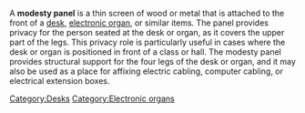 A '''modesty panel''' is a thin screen of wood or metal that is attached to the front of a [[desk]], [[electronic organ]], or similar items. The panel provides privacy for the person seated at the desk or organ, as it covers the upper part of the legs. This privacy role is  particularly useful in cases where the desk or organ is positioned in front of a class or hall. The modesty panel provides structural support for the four legs of the desk or organ, and it may also be used as a place for affixing electric cabling, computer cabling, or electrical extension boxes.

[[Category:Desks]]
[[Category:Electronic organs]]